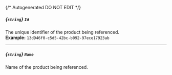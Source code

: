 {/* Autogenerated DO NOT EDIT  */}
##### *{`string`}* `Id`
The unique identifier of the product being referenced.
<br/>
**Example:** `13d946f0-c5d5-42bc-b092-97ece17923ab`

---
##### *{`string`}* `Name`
Name of the product being referenced.


